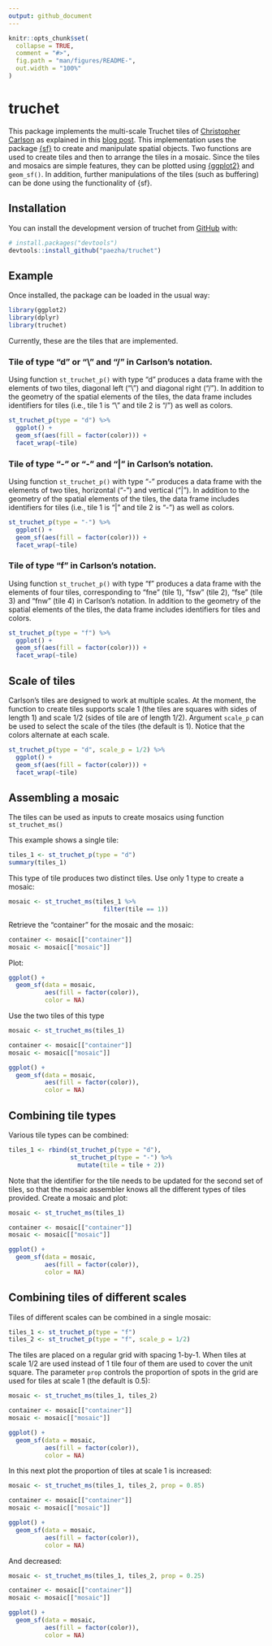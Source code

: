 ```yaml
---
output: github_document
---
```


<!-- README.md is generated from README.Rmd. Please edit that file -->

```r
knitr::opts_chunk$set(
  collapse = TRUE,
  comment = "#>",
  fig.path = "man/figures/README-",
  out.width = "100%"
)
```

# truchet

<!-- badges: start -->
<!-- badges: end -->

This package implements the multi-scale Truchet tiles of [Christopher Carlson](https://archive.bridgesmathart.org/2018/bridges2018-39.html) as explained in this [blog post](https://christophercarlson.com/portfolio/multi-scale-truchet-patterns/). This implementation uses the package [{sf}]() to create and manipulate spatial objects. Two functions are used to create tiles and then to arrange the tiles in a mosaic. Since the tiles and mosaics are simple features, they can be plotted using [{ggplot2}]() and `geom_sf()`. In addition, further manipulations of the tiles (such as buffering) can be done using the functionality of {sf}.

## Installation

You can install the development version of truchet from [GitHub](https://github.com/) with:

``` r
# install.packages("devtools")
devtools::install_github("paezha/truchet")
```

## Example

Once installed, the package can be loaded in the usual way:
```r
library(ggplot2)
library(dplyr)
library(truchet)
```

Currently, these are the tiles that are implemented.

### Tile of type "d" or "\\" and "/" in Carlson's notation.

Using function `st_truchet_p()` with type "d" produces a data frame with the elements of two tiles, diagonal left ("\\") and diagonal right ("/"). In addition to the geometry of the spatial elements of the tiles, the data frame includes identifiers for tiles (i.e., tile 1 is "\\" and tile 2 is "/") as well as colors.

```r
st_truchet_p(type = "d") %>%
  ggplot() +
  geom_sf(aes(fill = factor(color))) +
  facet_wrap(~tile)
```

### Tile of type "-" or "-" and "|" in Carlson's notation.

Using function `st_truchet_p()` with type "-" produces a data frame with the elements of two tiles, horizontal ("-") and vertical  ("|"). In addition to the geometry of the spatial elements of the tiles, the data frame includes identifiers for tiles (i.e., tile 1 is "|" and tile 2 is "-") as well as colors.

```r
st_truchet_p(type = "-") %>%
  ggplot() +
  geom_sf(aes(fill = factor(color))) +
  facet_wrap(~tile)
```

### Tile of type "f" in Carlson's notation.

Using function `st_truchet_p()` with type "f" produces a data frame with the elements of four tiles, corresponding to "fne" (tile 1), "fsw" (tile 2), "fse" (tile 3) and "fnw" (tile 4) in Carlson's notation. In addition to the geometry of the spatial elements of the tiles, the data frame includes identifiers for tiles and colors.
```r
st_truchet_p(type = "f") %>%
  ggplot() +
  geom_sf(aes(fill = factor(color))) +
  facet_wrap(~tile)
```

## Scale of tiles

Carlson's tiles are designed to work at multiple scales. At the moment, the function to create tiles supports scale 1 (the tiles are squares with sides of length 1) and scale 1/2 (sides of tile are of length 1/2). Argument `scale_p` can be used to select the scale of the tiles (the default is 1). Notice that the colors alternate at each scale.

```r
st_truchet_p(type = "d", scale_p = 1/2) %>%
  ggplot() +
  geom_sf(aes(fill = factor(color))) +
  facet_wrap(~tile)
```

## Assembling a mosaic

The tiles can be used as inputs to create mosaics using function `st_truchet_ms()`

This example shows a single tile:
```r
tiles_1 <- st_truchet_p(type = "d")
summary(tiles_1)
```

This type of tile produces two distinct tiles. Use only 1 type to create a mosaic:
```r
mosaic <- st_truchet_ms(tiles_1 %>% 
                          filter(tile == 1))
```

Retrieve the "container" for the mosaic and the mosaic:
```r
container <- mosaic[["container"]]
mosaic <- mosaic[["mosaic"]]
```

Plot:
```r
ggplot() +
  geom_sf(data = mosaic,
          aes(fill = factor(color)),
          color = NA)
```

Use the two tiles of this type
```r
mosaic <- st_truchet_ms(tiles_1)

container <- mosaic[["container"]]
mosaic <- mosaic[["mosaic"]]

ggplot() +
  geom_sf(data = mosaic,
          aes(fill = factor(color)),
          color = NA)
```

## Combining tile types

Various tile types can be combined:
```r
tiles_1 <- rbind(st_truchet_p(type = "d"),
                 st_truchet_p(type = "-") %>%
                   mutate(tile = tile + 2))
```

Note that the identifier for the tile needs to be updated for the second set of tiles, so that the mosaic assembler knows all the different types of tiles provided. Create a mosaic and plot:
```r
mosaic <- st_truchet_ms(tiles_1)

container <- mosaic[["container"]]
mosaic <- mosaic[["mosaic"]]

ggplot() +
  geom_sf(data = mosaic,
          aes(fill = factor(color)),
          color = NA)
```

## Combining tiles of different scales

Tiles of different scales can be combined in a single mosaic:
```r
tiles_1 <- st_truchet_p(type = "f")
tiles_2 <- st_truchet_p(type = "f", scale_p = 1/2)
```

The tiles are placed on a regular grid with spacing 1-by-1. When tiles at scale 1/2 are used instead of 1 tile four of them are used to cover the unit square. The parameter `prop` controls the proportion of spots in the grid are used for tiles at scale 1 (the default is 0.5):
```r
mosaic <- st_truchet_ms(tiles_1, tiles_2)

container <- mosaic[["container"]]
mosaic <- mosaic[["mosaic"]]

ggplot() +
  geom_sf(data = mosaic,
          aes(fill = factor(color)),
          color = NA)
```

In this next plot the proportion of tiles at scale 1 is increased:
```r
mosaic <- st_truchet_ms(tiles_1, tiles_2, prop = 0.85)

container <- mosaic[["container"]]
mosaic <- mosaic[["mosaic"]]

ggplot() +
  geom_sf(data = mosaic,
          aes(fill = factor(color)),
          color = NA)
```

And decreased:
```r
mosaic <- st_truchet_ms(tiles_1, tiles_2, prop = 0.25)

container <- mosaic[["container"]]
mosaic <- mosaic[["mosaic"]]

ggplot() +
  geom_sf(data = mosaic,
          aes(fill = factor(color)),
          color = NA)
```
